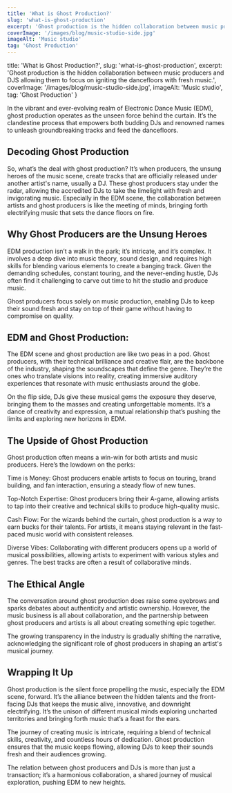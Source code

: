 ```yaml
---
title: 'What is Ghost Production?'
slug: 'what-is-ghost-production'
excerpt: 'Ghost production is the hidden collaboration between music producers and DJS allowing them to focus on igniting the dancefloors with fresh music.'
coverImage: '/images/blog/music-studio-side.jpg'
imageAlt: 'Music studio'
tag: 'Ghost Production'
---
```


  title: 'What is Ghost Production?',
  slug: 'what-is-ghost-production',
  excerpt: 'Ghost production is the hidden collaboration between music producers and DJS allowing them to focus on igniting the dancefloors with fresh music.',
  coverImage: '/images/blog/music-studio-side.jpg',
  imageAlt: 'Music studio',
  tag: 'Ghost Production'
}

In the vibrant and ever-evolving realm of Electronic Dance Music (EDM), ghost production operates as the unseen force behind the curtain. It’s the clandestine process that empowers both budding DJs and renowned names to unleash groundbreaking tracks and feed the dancefloors.

## Decoding Ghost Production

So, what’s the deal with ghost production? It’s when producers, the unsung heroes of the music scene, create tracks that are officially released under another artist's name, usually a DJ. These ghost producers stay under the radar, allowing the accredited DJs to take the limelight with fresh and invigorating music. Especially in the EDM scene, the collaboration between artists and ghost producers is like the meeting of minds, bringing forth electrifying music that sets the dance floors on fire.

## Why Ghost Producers are the Unsung Heroes

EDM production isn’t a walk in the park; it’s intricate, and it’s complex. It involves a deep dive into music theory, sound design, and requires high skills for blending various elements to create a banging track. Given the demanding schedules, constant touring, and the never-ending hustle, DJs often find it challenging to carve out time to hit the studio and produce music.

Ghost producers focus solely on music production, enabling DJs to keep their sound fresh and stay on top of their game without having to compromise on quality.

## EDM and Ghost Production:

The EDM scene and ghost production are like two peas in a pod. Ghost producers, with their technical brilliance and creative flair, are the backbone of the industry, shaping the soundscapes that define the genre. They’re the ones who translate visions into reality, creating immersive auditory experiences that resonate with music enthusiasts around the globe.

On the flip side, DJs give these musical gems the exposure they deserve, bringing them to the masses and creating unforgettable moments. It’s a dance of creativity and expression, a mutual relationship that’s pushing the limits and exploring new horizons in EDM.

## The Upside of Ghost Production

Ghost production often means a win-win for both artists and music producers. Here’s the lowdown on the perks:

Time is Money: <InlineLink href="/blog/what-is-a-ghost-producer" >Ghost producers</InlineLink> enable artists to focus on touring, brand building, and fan interaction, ensuring a steady flow of new tunes.

Top-Notch Expertise: Ghost producers bring their A-game, allowing artists to tap into their creative and technical skills to produce high-quality music.

Cash Flow: For the wizards behind the curtain, ghost production is a way to earn bucks for their talents. For artists, it means staying relevant in the fast-paced music world with consistent releases.

Diverse Vibes: Collaborating with different producers opens up a world of musical possibilities, allowing artists to experiment with various styles and genres. The best tracks are often a result of collaborative minds.

## The Ethical Angle

The conversation around ghost production does raise some eyebrows and sparks debates about authenticity and artistic ownership. However, the music business is all about collaboration, and the partnership between ghost producers and artists is all about creating something epic together.

The growing transparency in the industry is gradually shifting the narrative, acknowledging the significant role of ghost producers in shaping an artist's musical journey.

## Wrapping It Up

Ghost production is the silent force propelling the music, especially the EDM scene, forward. It’s the alliance between the hidden talents and the front-facing DJs that keeps the music alive, innovative, and downright electrifying. It’s the unison of different musical minds exploring uncharted territories and bringing forth music that’s a feast for the ears.

The journey of creating music is intricate, requiring a blend of technical skills, creativity, and countless hours of dedication. Ghost production ensures that the music keeps flowing, allowing DJs to keep their sounds fresh and their audiences growing.

The relation between ghost producers and DJs is more than just a transaction; it’s a harmonious collaboration, a shared journey of musical exploration, pushing EDM to new heights.



